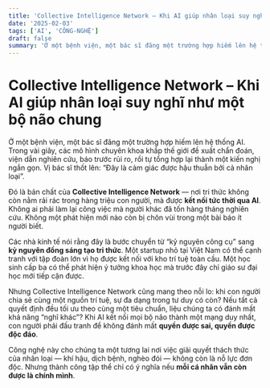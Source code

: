 ```yaml
---
title: 'Collective Intelligence Network – Khi AI giúp nhân loại suy nghĩ như một bộ não chung'
date: '2025-02-03'
tags: ['AI', 'CÔNG-NGHỆ']
draft: false
summary: 'Ở một bệnh viện, một bác sĩ đăng một trường hợp hiếm lên hệ thống AI. Trong vài giây, các mô hình ch'
---
```


# Collective Intelligence Network – Khi AI giúp nhân loại suy nghĩ như một bộ não chung

Ở một bệnh viện, một bác sĩ đăng một trường hợp hiếm lên hệ thống AI. Trong vài giây, các mô hình chuyên khoa khắp thế giới đề xuất chẩn đoán, viện dẫn nghiên cứu, báo trước rủi ro, rồi tự tổng hợp lại thành một kiến nghị ngắn gọn. Vị bác sĩ thốt lên: “Đây là cảm giác được hậu thuẫn bởi cả nhân loại”.

Đó là bản chất của **Collective Intelligence Network** — nơi tri thức không còn nằm rải rác trong hàng triệu con người, mà được **kết nối tức thời qua AI**. Không ai phải làm lại công việc mà người khác đã tốn hàng tháng nghiên cứu. Không một phát hiện mới nào còn bị chôn vùi trong một bài báo ít người biết.

Các nhà kinh tế nói rằng đây là bước chuyển từ “kỷ nguyên công cụ” sang **kỷ nguyên đồng sáng tạo tri thức**. Một startup nhỏ tại Việt Nam có thể cạnh tranh với tập đoàn lớn vì họ được kết nối với kho trí tuệ toàn cầu. Một học sinh cấp ba có thể phát hiện ý tưởng khoa học mà trước đây chỉ giáo sư đại học mới tiếp cận được.

Nhưng Collective Intelligence Network cũng mang theo nỗi lo: khi con người chia sẻ cùng một nguồn trí tuệ, sự đa dạng trong tư duy có còn? Nếu tất cả quyết định đều tối ưu theo cùng một tiêu chuẩn, liệu chúng ta có đánh mất khả năng “nghĩ khác”? Khi AI kết nối mọi bộ não thành một mạng duy nhất, con người phải đấu tranh để không đánh mất **quyền được sai, quyền được độc đáo**.

Công nghệ này cho chúng ta một tương lai nơi việc giải quyết thách thức của nhân loại — khí hậu, dịch bệnh, nghèo đói — không còn là nỗ lực đơn độc. Nhưng thành công tập thể chỉ có ý nghĩa nếu **mỗi cá nhân vẫn còn được là chính mình**.